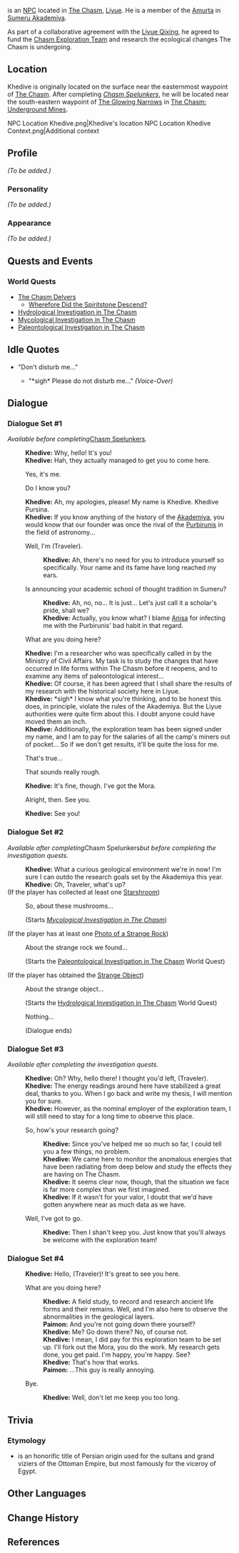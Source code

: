 {{Meta
<!-- Remove this template after adding the missing info -->
|missing_NPC_profile  = yes
}}
{{Character Infobox
|type             = NPC
|realname         = Khedive Pursina<ref>{{Ref/Item|Akademiya Recommendation Letter}}</ref>
|image            = NPC Khedive.png
|region           = Liyue
|region2          = Sumeru
|affiliation      = Amurta
|affiliation2     = House of Pursina
|affiliation3     = Chasm Exploration Team
|title            = Ecologist
|voiceEN          = 
|voiceCN          = 
|voiceJP          = 
|dialoguereward   = 
|ancestry         = [[House of Pursina]]
}}
{{Lang|'''Khedive Pursina'''|fa=خدیو|fa_rm=Xadêv}} is an [[NPC]] located in [[The Chasm]], [[Liyue]]. He is a member of the [[Amurta]] in [[Sumeru Akademiya]].

As part of a collaborative agreement with the [[Liyue Qixing]], he agreed to fund the [[Chasm Exploration Team]] and research the ecological changes The Chasm is undergoing.

==Location==
Khedive is originally located on the surface near the easternmost waypoint of [[The Chasm]]. After completing ''[[Chasm Spelunkers]]'', he will be located near the south-eastern waypoint of [[The Glowing Narrows]] in [[The Chasm/Underground Mines|The Chasm: Underground Mines]].
<gallery hideaddbutton="true" captionalign="center">
NPC Location Khedive.png|Khedive's location
NPC Location Khedive Context.png|Additional context
</gallery>

==Profile==
<!--detailed story/lore information goes here-->
''(To be added.)''

===Personality===
''(To be added.)''

===Appearance===
''(To be added.)''

==Quests and Events==
===World Quests===
* [[The Chasm Delvers]]
** [[Wherefore Did the Spiritstone Descend?]]
* [[Hydrological Investigation in The Chasm]]
* [[Mycological Investigation in The Chasm]]
* [[Paleontological Investigation in The Chasm]]

==Idle Quotes==
* "Don't disturb me..."
** {{A|VO Khedive 01.ogg}} "*sigh* Please do not disturb me..." ''(Voice-Over)''

==Dialogue==
{{StubDialogue|Determine conditions for dialogue set #4.<br />
'''Dialogue Set #4:''' I got this dialogue after purifying the large crystal and before talking to Zhiqiong back at the second campsite. I completed all the investigation quests at this point. Judging by the content the dialogue seems fit before entering the Chasm underground mines. It's probably this is bugged. Bug the dialogue wasn't mentioned anywhere. So having it noted here before figuring out the intended condition.}}
===Dialogue Set #1===
''Available before completing ''[[Chasm Spelunkers]]''.''
{{Dialogue start}}
:'''Khedive:''' Why, hello! It's you!
:'''Khedive:''' Hah, they actually managed to get you to come here.
:{{DIcon}} Yes, it's me.
:{{DIcon}} Do I know you?
:'''Khedive:''' Ah, my apologies, please! My name is Khedive. Khedive Pursina.
:'''Khedive:''' If you know anything of the history of the [[Sumeru Akademiya|Akademiya]], you would know that our founder was once the rival of the [[House of Purbiruni|Purbirunis]] in the field of astronomy...
:{{DIcon}} Well, I'm (Traveler).
::'''Khedive:''' Ah, there's no need for you to introduce yourself so specifically. Your name and its fame have long reached my ears.
:{{DIcon}} Is announcing your academic school of thought tradition in Sumeru?
::'''Khedive:''' Ah, no, no... It is just... Let's just call it a scholar's pride, shall we?
::'''Khedive:''' Actually, you know what? I blame [[Anisa]] for infecting me with the Purbirunis' bad habit in that regard.
:{{DIcon}} What are you doing here?
:'''Khedive:''' I'm a researcher who was specifically called in by the Ministry of Civil Affairs. My task is to study the changes that have occurred in life forms within The Chasm before it reopens, and to examine any items of paleontological interest...
:'''Khedive:''' Of course, it has been agreed that I shall share the results of my research with the historical society here in Liyue.
:'''Khedive:''' *sigh* I know what you're thinking, and to be honest this does, in principle, violate the rules of the Akademiya. But the Liyue authorities were quite firm about this. I doubt anyone could have moved them an inch.
:'''Khedive:''' Additionally, the exploration team has been signed under my name, and I am to pay for the salaries of all the camp's miners out of pocket... So if we don't get results, it'll be quite the loss for me.
:{{DIcon}} That's true...
:{{DIcon}} That sounds really rough.
:'''Khedive:''' It's fine, though. I've got the Mora.
:{{DIcon}} Alright, then. See you.
:'''Khedive:''' See you!
{{Dialogue end}}

===Dialogue Set #2===
''Available after completing ''Chasm Spelunkers'' but before completing the investigation quests.''
{{Dialogue start}}
:'''Khedive:''' What a curious geological environment we're in now! I'm sure I can outdo the research goals set by the Akademiya this year.
:'''Khedive:''' Oh, Traveler, what's up?
;(If the player has collected at least one [[Starshroom]])
:{{DIcon|Quest}} So, about these mushrooms...
:;(Starts ''[[Mycological Investigation in The Chasm]]'')
;(If the player has at least one [[Photo of a Strange Rock]])
:{{DIcon|Quest}} About the strange rock we found...
:;(Starts the [[Paleontological Investigation in The Chasm]] World Quest)
;(If the player has obtained the [[Strange Object]])
:{{DIcon|Quest}} About the strange object...
:;(Starts the [[Hydrological Investigation in The Chasm]] World Quest)
:{{DIcon}} Nothing...
:;(Dialogue ends)
{{Dialogue end}}

===Dialogue Set #3===
''Available after completing the investigation quests.''
{{Dialogue start}}
:'''Khedive:''' Oh? Why, hello there! I thought you'd left, (Traveler).
:'''Khedive:''' The energy readings around here have stabilized a great deal, thanks to you. When I go back and write my thesis, I will mention you for sure.
:'''Khedive:''' However, as the nominal employer of the exploration team, I will still need to stay for a long time to observe this place.
:{{DIcon}} So, how's your research going?
::'''Khedive:''' Since you've helped me so much so far, I could tell you a few things, no problem.
::'''Khedive:''' We came here to monitor the anomalous energies that have been radiating from deep below and study the effects they are having on The Chasm.
::'''Khedive:''' It seems clear now, though, that the situation we face is far more complex than we first imagined.
::'''Khedive:''' If it wasn't for your valor, I doubt that we'd have gotten anywhere near as much data as we have.
:{{DIcon}} Well, I've got to go.
::'''Khedive:''' Then I shan't keep you. Just know that you'll always be welcome with the exploration team!
{{Dialogue end}}

===Dialogue Set #4===
{{Dialogue start}}
:'''Khedive:''' Hello, (Traveler)! It's great to see you here.
:{{DIcon}} What are you doing here?
::'''Khedive:''' A field study, to record and research ancient life forms and their remains. Well, and I'm also here to observe the abnormalities in the geological layers.
::'''Paimon:''' And you're not going down there yourself?
::'''Khedive:''' Me? Go down there? No, of course not.
::'''Khedive:''' I mean, I did pay for this exploration team to be set up. I'll fork out the Mora, you do the work. My research gets done, you get paid. I'm happy, you're happy. See?
::'''Khedive:''' That's how that works.
::'''Paimon:''' ...This guy is really annoying.
:{{DIcon}} Bye.
::'''Khedive:''' Well, don't let me keep you too long.
{{Dialogue end}}

==Trivia==
===Etymology===
* {{w|Khedive}} is an honorific title of Persian origin used for the sultans and grand viziers of the Ottoman Empire, but most famously for the viceroy of Egypt.

==Other Languages==
{{Other Languages|default_hidden = 1
|en      = Khedive
|zhs     = 海迪夫
|zhs_rm  = Hǎidífū
|zht     = 海迪夫
|zht_rm  = Hǎidífū
|ja      = ヘディーヴ
|ja_rm   = Hediivu
|ko      = 헤디브
|ko_rm   = Hedibeu
|es      = Khedive
|fr      = Khedive
|ru      = Хедив
|th      = Khedive
|vi      = Khedive
|de      = Khedive
|id      = Khedive
|pt      = Khedive
}}

==Change History==
{{Change History|2.6}}

==References==
{{Reflist}}